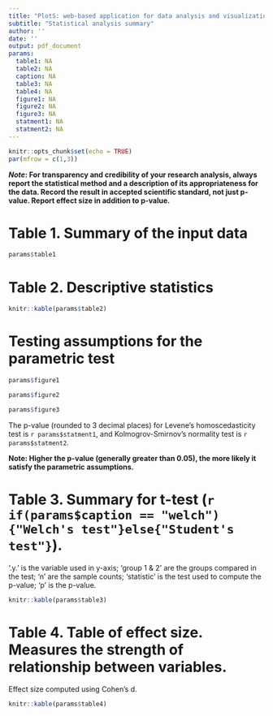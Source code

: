 ```yaml
---
title: "PlotS: web-based application for data analysis and visualization"
subtitle: "Statistical analysis summary"
author: ''
date: ''
output: pdf_document
params:
  table1: NA
  table2: NA
  caption: NA
  table3: NA
  table4: NA
  figure1: NA
  figure2: NA
  figure3: NA
  statment1: NA
  statment2: NA
---
```

```r
knitr::opts_chunk$set(echo = TRUE)
par(mfrow = c(1,3))
```

**_Note_: For transparency and credibility of your research analysis, always report the statistical method and a description of its appropriateness for the data. Record the result in accepted scientific standard, not just p-value. Report effect size in addition to p-value.** 


# Table 1. Summary of the input data
```r
params$table1
```
# Table 2. Descriptive statistics
```r
knitr::kable(params$table2)
```

# Testing assumptions for the parametric test
```r
params$figure1

params$figure2

params$figure3

```


The p-value (rounded to 3 decimal places) for Levene's homoscedasticity test is `r params$statment1`, and Kolmogrov-Smirnov's normality test is `r params$statment2`.


**Note: Higher the p-value (generally greater than 0.05), the more likely it satisfy the parametric assumptions.**


# Table 3. Summary for t-test (`r if(params$caption == "welch"){"Welch's test"}else{"Student's test"} `).


'.y.' is the variable used in y-axis; 'group 1 & 2' are the groups compared in the test; 'n' are the sample counts; 'statistic' is the test used to compute the p-value; 'p' is the p-value.
```r
knitr::kable(params$table3)
```

# Table 4. Table of effect size. Measures the strength of relationship between variables.

Effect size computed using Cohen's d.
```r
knitr::kable(params$table4)

```

